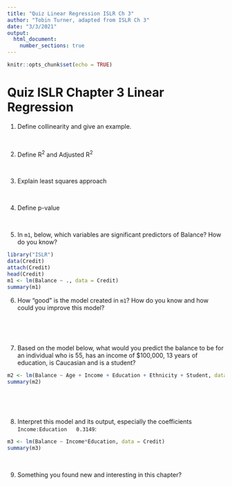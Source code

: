 ```yaml
---
title: "Quiz Linear Regression ISLR Ch 3"
author: "Tobin Turner, adapted from ISLR Ch 3"
date: "3/3/2021"
output: 
  html_document:
    number_sections: true
---
```


```r
knitr::opts_chunk$set(echo = TRUE)
```

# Quiz ISLR Chapter 3 Linear Regression

1. Define collinearity and give an example.

<br>

2. Define R^2^ and Adjusted R^2^

<br>

3. Explain least squares approach

<br>

4. Define p-value

<br>

5. In `m1`, below, which variables are significant predictors of Balance?  How do you know?

```r
library("ISLR")
data(Credit)
attach(Credit)
head(Credit)
m1 <- lm(Balance ~ ., data = Credit)
summary(m1)
```

6. How "good" is the model created in `m1`?  How do you know and how could you improve this model?

<br>

<br>

7. Based on the model below, what would you predict the balance to be for an individual who is 55, has an income of $100,000, 13 years of education, is Caucasian and is a student? 
```r
m2 <- lm(Balance ~ Age + Income + Education + Ethnicity + Student, data = Credit)
summary(m2)
```

<br>

<br>

8. Interpret this model and its output, especially the coefficients `Income:Education   0.3149`:
```r
m3 <- lm(Balance ~ Income*Education, data = Credit)
summary(m3)
```

<br>

9. Something you found new and interesting in this chapter?